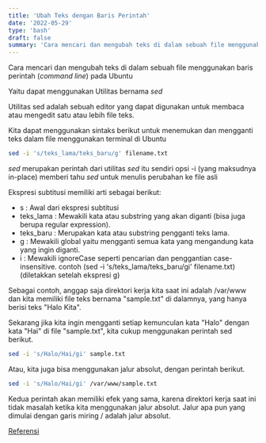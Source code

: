 ```yaml
---
title: 'Ubah Teks dengan Baris Perintah'
date: '2022-05-29'
type: 'bash'
draft: false
summary: 'Cara mencari dan mengubah teks di dalam sebuah file menggunakan baris perintah (command line) pada Ubuntu'
---
```


Cara mencari dan mengubah teks di dalam sebuah file menggunakan baris perintah (_command line_) pada Ubuntu

Yaitu dapat menggunakan Utilitas bernama _sed_

Utilitas sed adalah sebuah editor yang dapat digunakan untuk membaca atau mengedit satu atau lebih file teks.

Kita dapat menggunakan sintaks berikut untuk menemukan dan mengganti teks dalam file menggunakan terminal di Ubuntu

```bash
sed -i 's/teks_lama/teks_baru/g' filename.txt
```

_sed_ merupakan perintah dari utilitas _sed_ itu sendiri
opsi -i (yang maksudnya in-place) memberi tahu _sed_ untuk menulis perubahan ke file asli

Ekspresi subtitusi memiliki arti sebagai berikut:
- s : Awal dari ekspresi subtitusi
- teks_lama : Mewakili kata atau substring yang akan diganti (bisa juga berupa regular expression).
- teks_baru : Merupakan kata  atau substring pengganti teks lama.
- g : Mewakili global yaitu mengganti semua kata yang mengandung kata yang ingin diganti.
- i : Mewakili ignoreCase seperti pencarian dan penggantian case-insensitive. contoh (sed -i 's/teks_lama/teks_baru/gi' filename.txt) (diletakkan setelah ekspresi g)

Sebagai contoh, anggap saja direktori kerja kita saat ini adalah /var/www dan kita memiliki file teks bernama "sample.txt" di dalamnya, yang hanya berisi teks "Halo Kita".

Sekarang jika kita ingin mengganti setiap kemunculan kata "Halo" dengan kata "Hai" di file "sample.txt", kita cukup menggunakan perintah sed berikut.

```bash
sed -i 's/Halo/Hai/gi' sample.txt
```

Atau, kita juga bisa menggunakan jalur absolut, dengan perintah berikut.

```bash
sed -i 's/Halo/Hai/gi' /var/www/sample.txt
```

Kedua perintah akan memiliki efek yang sama, karena direktori kerja saat ini tidak masalah ketika kita menggunakan jalur absolut.
Jalur apa pun yang dimulai dengan garis miring / adalah jalur absolut.

[Referensi](https://www.tutorialrepublic.com/faq/how-to-find-and-replace-text-within-a-file-using-command-line-in-ubuntu.php)